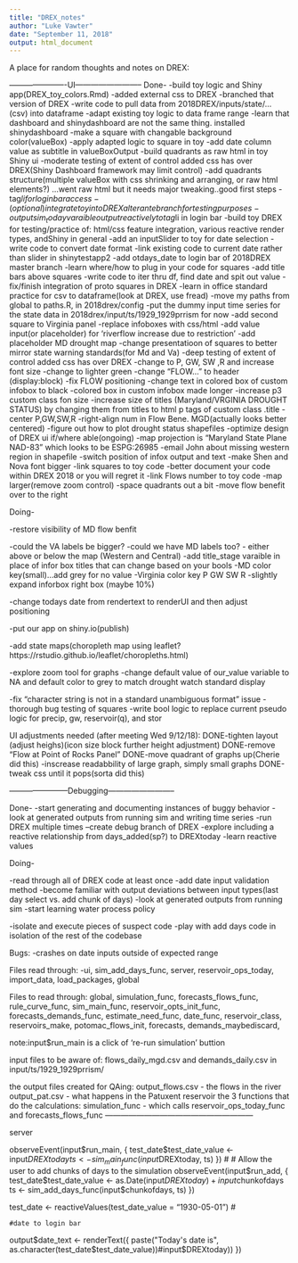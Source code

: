```yaml
---
title: "DREX_notes"
author: "Luke Vawter"
date: "September 11, 2018"
output: html_document
---
```


A place for random thoughts and notes on DREX:


----------------------UI--------------------------
Done-
-build toy logic and Shiny app(DREX_toy_colors.Rmd)
-added external css to DREX
-branched that version of DREX
-write code to pull data from 2018DREX/inputs/state/...(csv) into dataframe
-adapt existing toy logic to data frame range
-learn that dashboard and shinydashboard are not the same thing. installed shinydashboard
-make a square with changable background color(valueBox)
-apply adapted logic to square in toy
-add date column value as subtitle in valueBoxOutput
-build quadrants as raw html in toy Shiny ui
-moderate testing of  extent of control added css has over DREX(Shiny Dashboard framework may limit control)
-add quadrants structure(multiple valueBox with css shrinking and arranging, or raw html elements?)
...went raw html but it needs major tweaking..good first steps
-tag$li for login bar access
-(optional)integrate toy into DREX alterante branch for testing purposes
-output sim_today varaible output reactively to tag$li in login bar
-build toy DREX for testing/practice of:
html/css feature integration, various reactive render types, andShiny in general
-add an inputSlider to toy for date selection
-write code to convert date format
-link existing code to current date rather than slider in shinytestapp2
-add otdays_date to login bar of 2018DREX  master branch
-learn where/how to plug in your code for squares
-add title bars above squares
-write code to iter thru df, find date and spit out value
-fix/finish integration of proto squares in DREX
-learn in office standard practice for csv to dataframe(look at DREX, use fread)
-move my paths from global to paths.R, in 2018drex/config
-put the dummy input time series for the state data in 2018drex/input/ts/1929_1929prrism for now 
-add second square to Virginia panel
-replace infoboxes with css/html
-add value input(or placeholder) for 'riverflow increase due to restriction'
-add placeholder MD drought map
-change presentatioon of squares to better mirror state warning standards(for Md and Va)
-deep testing of extent of control added css has over DREX
-change to P, GW, SW ,R and increase font size
-change to lighter green
-change "FLOW..." to header (display:block)
-fix FLOW positioning
-change text in colored box of custom infobox to black
-colored box in custom infobox made longer
-increase p3 custom class fon size
-increase size of titles (Maryland/VRGINIA DROUGHT STATUS) by changing them from titles to html p tags of custom class .title
-center P,GW,SW,R
-right-align num in Flow Bene. MGD(actually looks better centered)
-figure out how to plot drought status shapefiles
-optimize design of DREX ui if/where able(ongoing)
-map projection is "Maryland State Plane NAD-83" which looks to be ESPG:26985
-email John about missing western region in shapefile
-switch position of infox output and text
-make Shen and Nova font bigger
-link squares to toy code
-better document your code within DREX 2018 or you will regret it
-link Flows number to toy code
-map larger(remove zoom control)
-space quadrants out a bit
-move flow benefit over to the right

Doing-

-restore visibility of MD flow benfit


-could the VA labels be bigger?
-could we have MD labels too? - either above or below the map (Western and Central)
-add title_stage varaible in place of infor box titles that can change based on your bools
-MD color key(small)...add grey for no value
-Virginia color key P GW SW R
-slightly expand inforbox right box (maybe 10%)


-change todays date from rendertext to renderUI and then adjust positioning

-put our app on shiny.io(publish)

-add state maps(choropleth map using leaflet?
https://rstudio.github.io/leaflet/choropleths.html)

-explore zoom tool for graphs
-change default value of our_value variable to NA and default color to grey to match drought watch standard display

-fix "character string is not in a standard unambiguous format" issue
-thorough bug testing of squares
-write bool logic to replace current pseudo logic for precip, gw, reservoir(q), and stor






UI adjustments needed (after meeting Wed 9/12/18):
DONE-tighten layout (adjust heighs)(icon size block further height adjustment)
DONE-remove "Flow at Point of Rocks Panel"
DONE-move quadrant of graphs up(Cherie did this)
-inscrease readabbility of large graph, simply small graphs
DONE-tweak css until it pops(sorta did this)



-----------------------Debugging--------------------------

Done-
-start generating and documenting instances of buggy behavior
-look at generated outputs from running sim and writing time series
-run DREX multiple times 
--create debug branch of DREX
-explore including a reactive relationship from days_added(sp?) to DREXtoday
-learn reactive values

Doing-

-read through all of DREX code at least once
-add date input validation method
-become familiar with output deviations between input types(last day select vs. add chunk of days)
-look at generated outputs from running sim
-start learning water process policy

-isolate and execute pieces of suspect code
-play with add days code in isolation of the rest of the codebase



Bugs:
-crashes on date inputs outside of expected range

Files read through:
-ui, sim_add_days_func, server, reservoir_ops_today, import_data, load_packages, global

Files to read through:
 global, simulation_func, forecasts_flows_func, rule_curve_func, sim_main_func, reservoir_opts_init_func, forecasts_demands_func, estimate_need_func, date_func, reservoir_class, reservoirs_make,
 potomac_flows_init, forecasts, demands_maybediscard,


note:input$run_main is a click of 're-run simulation' buttion

input files to be aware of:  flows_daily_mgd.csv and demands_daily.csv in input/ts/1929_1929prrism/ 

the output files created for QAing: 
output_flows.csv - the flows in the river
output_pat.csv - what happens in the Patuxent reservoir
the 3 functions that do the calculations:
simulation_func - which calls reservoir_ops_today_func and forecasts_flows_func
---------------------------------------------------------



server

  observeEvent(input$run_main, {
    test_date$test_date_value <- input$DREXtoday
    ts <- sim_main_func(input$DREXtoday, ts)
  })
  #
  # Allow the user to add chunks of days to the simulation
  observeEvent(input$run_add, {
    test_date$test_date_value <- as.Date(input$DREXtoday) +input$chunkofdays
    ts <- sim_add_days_func(input$chunkofdays, ts)
  })
  
  test_date <- reactiveValues(test_date_value = "1930-05-01")
  #
  
  
  
    #date to login bar
  output$date_text  <- renderText({
    paste("Today's date is", as.character(test_date$test_date_value))#input$DREXtoday))
  })
  